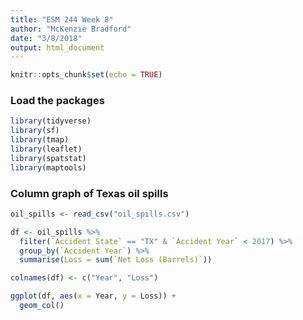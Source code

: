 ```yaml
---
title: "ESM 244 Week 8"
author: "McKenzie Bradford"
date: "3/8/2018"
output: html_document
---
```


```r
knitr::opts_chunk$set(echo = TRUE)
```

### Load the packages
```r

library(tidyverse)
library(sf)
library(tmap)
library(leaflet)
library(spatstat)
library(maptools)

```

### Column graph of Texas oil spills
```r

oil_spills <- read_csv("oil_spills.csv")

df <- oil_spills %>% 
  filter(`Accident State` == "TX" & `Accident Year` < 2017) %>% 
  group_by(`Accident Year`) %>% 
  summarise(Loss = sum(`Net Loss (Barrels)`))

colnames(df) <- c("Year", "Loss")

ggplot(df, aes(x = Year, y = Loss)) +
  geom_col()

```


